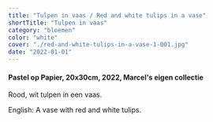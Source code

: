 ```yaml
---
title: "Tulpen in vaas / Red and white tulips in a vase"
shortTitle: "Tulpen in vaas"
category: "bloemen"
color: "white"
cover: "./red-and-white-tulips-in-a-vase-1-001.jpg"
date: "2022-01-01"
---
```

    
#### Pastel op Papier, 20x30cm, 2022, Marcel's eigen collectie
Rood, wit tulpen in een vaas.


English: A vase with red and white tulips.